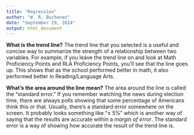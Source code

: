 ```yaml
---
title: "Regression"
author: "W. R. Buchanan"
date: "September 29, 2014"
output: html_document
---
```


__What is the trend line?__
The trend line that you selected is a useful and concise way to summarize the 
strength of a relationship between two variables.  For example, if you leave the 
trend line on and look at Math Proficiency Points and RLA Proficiency Points, 
you'll see that the line goes up.  This shows that as the school performed
better in math, it also performed better in Reading/Language Arts.  

__What's the area around the line mean?__
The area around the line is called the "standard error."  If you remember watching 
the news during election time, there are always polls showing that some percentage 
of Americans think this or that.  Usually, there's a standard error somewhere on 
the screen.  It probably looks something like "± 5%" which is another way of saying 
that the results are accurate within a _margin of error_.  The standard error is 
a way of showing how accurate the result of the trend line is.









